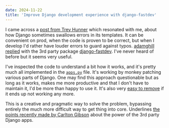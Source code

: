 ```yaml
---
date: 2024-11-22
title: 'Improve Django development experience with django-fastdev'
---
```


I came across a [post from Trey Hunner](https://bsky.app/profile/trey.io/post/3lbfs6tusdk2n) which resonated with me, about how Django sometimes swallows errors in its templates. It can be convenient on prod, when the code is proven to be correct, but when I develop I'd rather have louder errors to guard against typos. [adamghill replied](https://bsky.app/profile/adamghill.com/post/3lbfuylqdik2z) with the 3rd party package [django-fastdev](https://github.com/boxed/django-fastdev). I've never heard of before but it seems very useful.

I've inspected the code to understand a bit how it works, and it's pretty much all implemented in the [`apps.py`](https://github.com/boxed/django-fastdev/blob/master/django_fastdev/apps.py) file. It's working by monkey patching various parts of Django. One may find this approach questionable but as long as it works, makes me more productive and that I don't have to maintain it, I'd be more than happy to use it. It's also very [easy to remove](https://programmingisterrible.com/post/139222674273/write-code-that-is-easy-to-delete-not-easy-to) if it ends up not working any more.

This is a creative and pragmatic way to solve the problem, bypassing entirely the much more difficult way to get thing into core. Underlines [the points recently made by Carlton Gibson](https://buttondown.com/carlton/archive/thoughts-on-djangos-core/) about the power of the 3rd party Django apps.
